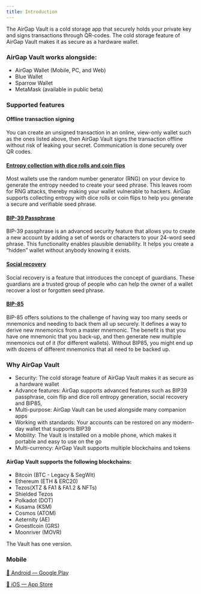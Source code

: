 ```yaml
---
title: Introduction
---
```


The AirGap Vault is a cold storage app that securely holds your private key and signs transactions through QR-codes. The cold storage feature of AirGap Vault makes it as secure as a hardware wallet.

### AirGap Vault works alongside:
- AirGap Wallet (Mobile, PC, and Web)
- Blue Wallet
- Sparrow Wallet
- MetaMask (available in public beta)

### Supported features

#### Offline transaction signing
You can create an unsigned transaction in an online, view-only wallet such as the ones listed above, then AirGap Vault signs the transaction offline without risk of leaking your secret. Communication is done securely over QR codes.

#### [Entropy collection with dice rolls and coin flips](https://medium.com/airgap-it/entropy-collection-with-dice-rolls-and-coin-flips-bd34945bf5ce)
Most wallets use the random number generator (RNG) on your device to generate the entropy needed to create your seed phrase. This leaves room for RNG attacks, thereby making your wallet vulnerable to hackers. AirGap supports collecting entropy with dice rolls or coin flips to help you generate a secure and verifiable seed phrase.

#### [BIP-39 Passphrase](https://medium.com/airgap-it/securing-your-crypto-with-plausible-deniability-and-bip-39-passphrases-3bb80be72e75)
BIP-39 passphrase is an advanced security feature that allows you to create a new account by adding a set of words or characters to your 24-word seed phrase. This functionality enables plausible deniability. It helps you create a “hidden” wallet without anybody knowing it exists.

#### [Social recovery](https://support.airgap.it/features/social-recovery)
Social recovery is a feature that introduces the concept of guardians. These guardians are a trusted group of people who can help the owner of a wallet recover a lost or forgotten seed phrase.

#### [BIP-85](https://support.airgap.it/features/bip85/)
BIP-85 offers solutions to the challenge of having way too many seeds or mnemonics and needing to back them all up securely. It defines a way to derive new mnemonics from a master mnemonic. The benefit is that you have one mnemonic that you back-up, and then generate new multiple mnemonics out of it (for different wallets). Without BIP85, you might end up with dozens of different mnemonics that all need to be backed up.

### Why AirGap Vault
- Security: The cold storage feature of AirGap Vault makes it as secure as a hardware wallet
- Advance features: AirGap supports advanced features such as BIP39 passphrase, coin flip and dice roll entropy generation, social recovery and BIP85,
- Multi-purpose: AirGap Vault can be used alongside many companion apps
- Working with standards: Your accounts can be restored on any modern-day wallet that supports BIP39
- Mobility: The Vault is installed on a mobile phone, which makes it portable and easy to use on the go
- Multi-currency: AirGap Vault supports multiple blockchains and tokens

#### AirGap Vault supports the following blockchains:
- Bitcoin (BTC - Legacy & SegWit)
- Ethereum (ETH & ERC20)
- Tezos(XTZ & FA1 & FA1.2 & NFTs)
- Shielded Tezos
- Polkadot (DOT)
- Kusama (KSM)
- Cosmos (ATOM)
- Aeternity (AE)
- Groestlcoin (GRS)
- Moonriver (MOVR)

The Vault has one version.
### Mobile

[📱 Android — Google Play](https://play.google.com/store/apps/details?id=it.airgap.vault)

[📱 iOS — App Store](https://itunes.apple.com/us/app/airgap-vault-secure-secrets/id1417126841?l=de&ls=1&mt=8)

